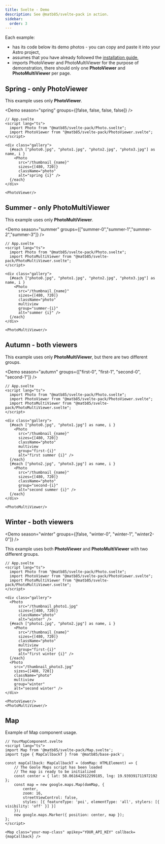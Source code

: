 ```yaml
---
title: Svelte - Demo
description: See @matb85/svelte-pack in action.
sidebar:
  order: 3
---
```


Each example:

- has its code below its demo photos - you can copy and paste it into your Astro project,
- assumes that you have already followed the [installation guide](/components-pack/svelte-pack/introduction/),
- imports PhotoViewer and PhotoMultiViewer for the purpose of demonstration, there should only one **PhotoViewer** and **PhotoMultiViewer** per page.


## Spring - only PhotoViewer

This example uses only **PhotoViewer**.

<Demo season="spring" groups={[false, false, false, false]} />

```svelte
// App.svelte
<script lang="ts">
  import Photo from "@matb85/svelte-pack/Photo.svelte";
  import PhotoViewer from "@matb85/svelte-pack/PhotoViewer.svelte";
</script>

<div class="gallery">
  {#each ["photo0.jpg", "photo1.jpg", "photo2.jpg", "photo3.jpg"] as name, i }
    <Photo
      src="/thumbnail_{name}"
      sizes={[480, 720]}
      className="photo"
      alt="spring {i}" />
  {/each}
</div>

<PhotoViewer/>
```

## Summer - only PhotoMultiViewer

This example uses only **PhotoMultiViewer**.

<Demo season="summer" groups={["summer-0","summer-1","summer-2","summer-3"]} />

```svelte
// App.svelte
<script lang="ts">
  import Photo from "@matb85/svelte-pack/Photo.svelte";
  import PhotoMultiViewer from "@matb85/svelte-pack/PhotoMultiViewer.svelte";
</script>

<div class="gallery">
  {#each ["photo0.jpg", "photo1.jpg", "photo2.jpg", "photo3.jpg"] as name, i }
    <Photo
      src="/thumbnail_{name}"
      sizes={[480, 720]}
      className="photo"
      multiview
      group="summer-{i}"
      alt="summer {i}" />
  {/each}
</div>

<PhotoMultiViewer/>
```

## Autumn - both viewers

This example uses only **PhotoMultiViewer**, but there are two different groups.

<Demo season="autumn" groups={["first-0", "first-1", "second-0", "second-1"]} />

```svelte
// App.svelte
<script lang="ts">
  import Photo from "@matb85/svelte-pack/Photo.svelte";
  import PhotoViewer from "@matb85/svelte-pack/PhotoViewer.svelte";
  import PhotoMultiViewer from "@matb85/svelte-pack/PhotoMultiViewer.svelte";
</script>

<div class="gallery">
  {#each ["photo0.jpg", "photo1.jpg"] as name, i }
    <Photo
      src="/thumbnail_{name}"
      sizes={[480, 720]}
      className="photo"
      multiview
      group="first-{i}"
      alt="first summer {i}" />
  {/each}
  {#each ["photo2.jpg", "photo3.jpg"] as name, i }
    <Photo
      src="/thumbnail_{name}"
      sizes={[480, 720]}
      className="photo"
      group="second-{i}"
      alt="second summer {i}" />
  {/each}
</div>

<PhotoMultiViewer/>
```

## Winter - both viewers

<Demo season="winter" groups={[false, "winter-0", "winter-1", "winter2-0"]} />

This example uses both  **PhotoViewer** and **PhotoMultiViewer** with two different groups.

```svelte
// App.svelte
<script lang="ts">
  import Photo from "@matb85/svelte-pack/Photo.svelte";
  import PhotoViewer from "@matb85/svelte-pack/PhotoViewer.svelte";
  import PhotoMultiViewer from "@matb85/svelte-pack/PhotoMultiViewer.svelte";
</script>

<div class="gallery">
  <Photo
      src="/thumbnail_photo1.jpg"
      sizes={[480, 720]}
      className="photo"
      alt="winter" />
  {#each ["photo1.jpg", "photo2.jpg"] as name, i }
    <Photo
      src="/thumbnail_{name}"
      sizes={[480, 720]}
      className="photo"
      multiview
      group="first-{i}"
      alt="first winter {i}" />
  {/each}
  <Photo
    src="/thumbnail_photo3.jpg"
    sizes={[480, 720]}
    className="photo"
    multiview
    group="winter"
    alt="second winter" />
</div>

<PhotoViewer/>
<PhotoMultiViewer/>
```

## Map

Example of Map component usage.

<Map/>

```svelte
// YourMapComponent.svelte
<script lang="ts">
import Map from '@matb85/svelte-pack/Map.svelte';
import type { MapCallbackT } from '@matb85/base-pack';

const mapCallback: MapCallbackT = (domMap: HTMLElement) => {
    // The Goole Maps script has been loaded
    // The map is ready to be initialized
    const center = { lat: 50.061642912299185, lng: 19.939391711972192 };
    const map = new google.maps.Map(domMap, {
        center,
        zoom: 16,
        streetViewControl: false,
        styles: [{ featureType: 'poi', elementType: 'all', stylers: [{ visibility: 'off' }] }]
    });
    new google.maps.Marker({ position: center, map });
};
</script>

<Map class="your-map-class" apikey="YOUR_API_KEY" callback={mapCallback} />
```